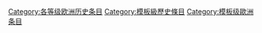 {{catmore1|[[WikiProject:欧洲历史|WikiProject:欧洲历史]]}}
{{Articles by Quality|topic=欧洲历史|project=欧洲历史|format=TOC}}
{{empty category}}

[[Category:各等级欧洲历史条目|Category:各等级欧洲历史条目]]
[[Category:模板級歷史條目|Category:模板級歷史條目]]
[[Category:模板级歐洲条目|Category:模板级歐洲条目]]